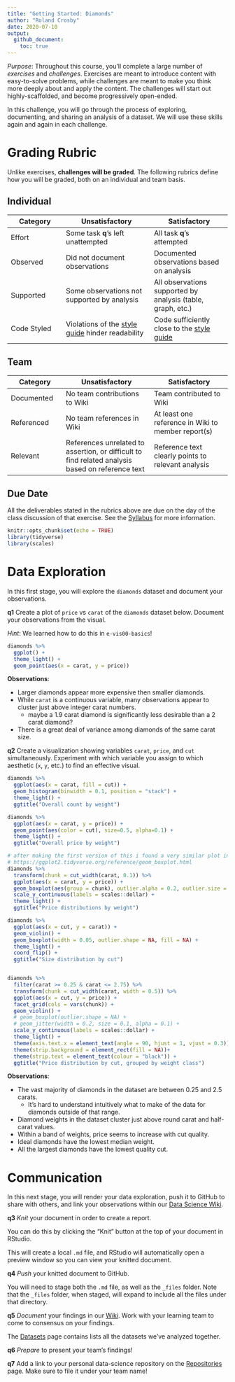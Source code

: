 ```yaml
---
title: "Getting Started: Diamonds"
author: "Roland Crosby"
date: 2020-07-10
output:
  github_document:
    toc: true
---
```


*Purpose*: Throughout this course, you'll complete a large number of *exercises* and *challenges*. Exercises are meant to introduce content with easy-to-solve problems, while challenges are meant to make you think more deeply about and apply the content. The challenges will start out highly-scaffolded, and become progressively open-ended.

In this challenge, you will go through the process of exploring, documenting, and sharing an analysis of a dataset. We will use these skills again and again in each challenge.

<!-- include-rubric -->
# Grading Rubric
<!-- -------------------------------------------------- -->

Unlike exercises, **challenges will be graded**. The following rubrics define how you will be graded, both on an individual and team basis.

## Individual
<!-- ------------------------- -->

| Category | Unsatisfactory | Satisfactory |
|----------|----------------|--------------|
| Effort | Some task __q__'s left unattempted | All task __q__'s attempted |
| Observed | Did not document observations | Documented observations based on analysis |
| Supported | Some observations not supported by analysis | All observations supported by analysis (table, graph, etc.) |
| Code Styled | Violations of the [style guide](https://style.tidyverse.org/) hinder readability | Code sufficiently close to the [style guide](https://style.tidyverse.org/) |

## Team
<!-- ------------------------- -->

| Category | Unsatisfactory | Satisfactory |
|----------|----------------|--------------|
| Documented | No team contributions to Wiki | Team contributed to Wiki |
| Referenced | No team references in Wiki | At least one reference in Wiki to member report(s) |
| Relevant | References unrelated to assertion, or difficult to find related analysis based on reference text | Reference text clearly points to relevant analysis |

## Due Date
<!-- ------------------------- -->

All the deliverables stated in the rubrics above are due on the day of the class discussion of that exercise. See the [Syllabus](https://docs.google.com/document/d/1jJTh2DH8nVJd2eyMMoyNGroReo0BKcJrz1eONi3rPSc/edit?usp=sharing) for more information.

```r
knitr::opts_chunk$set(echo = TRUE)
library(tidyverse)
library(scales)
```

# Data Exploration
<!-- -------------------------------------------------- -->

In this first stage, you will explore the `diamonds` dataset and document your observations.

__q1__ Create a plot of `price` vs `carat` of the `diamonds` dataset below. Document your observations from the visual.

*Hint*: We learned how to do this in `e-vis00-basics`!

```r
diamonds %>%
  ggplot() +
  theme_light() +
  geom_point(aes(x = carat, y = price))
```

**Observations**:

- Larger diamonds appear more expensive then smaller diamonds.
- While `carat` is a continuous variable, many observations appear to cluster just above integer carat numbers.
  - maybe a 1.9 carat diamond is significantly less desirable than a 2 carat diamond?
- There is a great deal of variance among diamonds of the same carat size.

__q2__ Create a visualization showing variables `carat`, `price`, and `cut` simultaneously. Experiment with which variable you assign to which aesthetic (`x`, `y`, etc.) to find an effective visual.

```r
diamonds %>% 
  ggplot(aes(x = carat, fill = cut)) +
  geom_histogram(binwidth = 0.1, position = "stack") +
  theme_light() +
  ggtitle("Overall count by weight")

diamonds %>%
  ggplot(aes(x = carat, y = price)) +
  geom_point(aes(color = cut), size=0.5, alpha=0.1) +
  theme_light() +
  ggtitle("Overall price by weight")

# after making the first version of this i found a very similar plot in the docs:
# https://ggplot2.tidyverse.org/reference/geom_boxplot.html
diamonds %>%
  transform(chunk = cut_width(carat, 0.1)) %>%
  ggplot(aes(x = carat, y = price)) +
  geom_boxplot(aes(group = chunk), outlier.alpha = 0.2, outlier.size = 0.5) +
  scale_y_continuous(labels = scales::dollar) +
  theme_light() +
  ggtitle("Price distributions by weight")

diamonds %>%
  ggplot(aes(x = cut, y = carat)) +
  geom_violin() +
  geom_boxplot(width = 0.05, outlier.shape = NA, fill = NA) +
  theme_light() +
  coord_flip() +
  ggtitle("Size distribution by cut")


diamonds %>%
  filter(carat >= 0.25 & carat <= 2.75) %>% 
  transform(chunk = cut_width(carat, width = 0.5)) %>%
  ggplot(aes(x = cut, y = price)) +
  facet_grid(cols = vars(chunk)) +
  geom_violin() +
  # geom_boxplot(outlier.shape = NA) +
  # geom_jitter(width = 0.2, size = 0.1, alpha = 0.1) +
  scale_y_continuous(labels = scales::dollar) +
  theme_light() +
  theme(axis.text.x = element_text(angle = 90, hjust = 1, vjust = 0.3)) +
  theme(strip.background = element_rect(fill = NA))+
  theme(strip.text = element_text(colour = "black")) +
  ggtitle("Price distribution by cut, grouped by weight class")

```


**Observations**:

- The vast majority of diamonds in the dataset are between 0.25 and 2.5 carats.
  - It's hard to understand intuitively what to make of the data for diamonds outside of that range.
- Diamond weights in the dataset cluster just above round carat and half-carat values.
- Within a band of weights, price seems to increase with cut quality.
- Ideal diamonds have the lowest median weight.
- All the largest diamonds have the lowest quality cut.

# Communication
<!-- -------------------------------------------------- -->

In this next stage, you will render your data exploration, push it to GitHub to share with others, and link your observations within our [Data Science Wiki](https://olin-data-science.fandom.com/wiki/Olin_Data_Science_Wiki).

__q3__ *Knit* your document in order to create a report.

You can do this by clicking the "Knit" button at the top of your document in RStudio.

<!-- ![Terminal](./images/c00-knit.png) -->

This will create a local `.md` file, and RStudio will automatically open a preview window so you can view your knitted document.

__q4__ *Push* your knitted document to GitHub.

<!-- ![Terminal](./images/c00-unstaged.png) -->

You will need to stage both the `.md` file, as well as the `_files` folder. Note that the `_files` folder, when staged, will expand to include all the files under that directory.

<!-- ![Terminal](./images/c00-staged.png) -->

__q5__ *Document* your findings in our [Wiki](https://olin-data-science.fandom.com/wiki/Olin_Data_Science_Wiki). Work with your learning team to come to consensus on your findings.

The [Datasets](https://olin-data-science.fandom.com/wiki/Datasets) page contains lists all the datasets we've analyzed together.

__q6__ *Prepare* to present your team's findings!

__q7__ Add a link to your personal data-science repository on the [Repositories](https://olin-data-science.fandom.com/wiki/Repositories) page. Make sure to file it under your team name!
